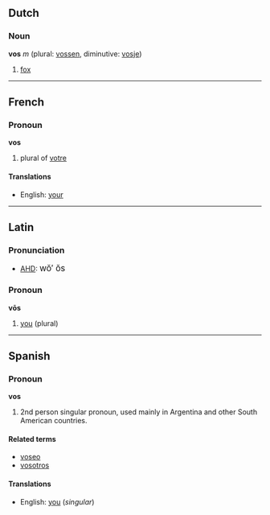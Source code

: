 ==Dutch==
===Noun===
'''vos''' ''m'' (plural: [[vossen]], diminutive: [[vosje]])

# [[fox]]

----
==French==
===Pronoun===
'''vos'''

# plural of [[votre]]

====Translations====
*English: [[your]]

----
==Latin==
===Pronunciation===
*[[AHD]]: <big> w&#335;&prime; &#335;s </big>

===Pronoun===
'''v&#333;s'''
# [[you]] (plural)

----
==Spanish==
===Pronoun===
'''vos'''

# 2nd person singular pronoun, used mainly in Argentina and other South American countries.<!-- not latin american since it's not used in mexico and central america -->

====Related terms====
*[[voseo]]
*[[vosotros]]<!-- surely related but please verify -->

====Translations====
*English: [[you]] (''singular'')